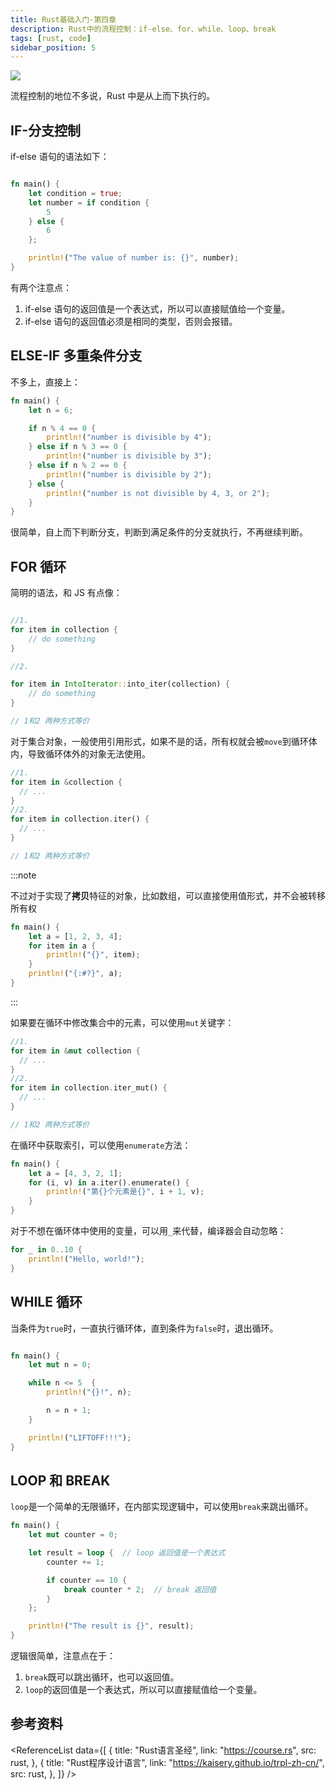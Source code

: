 ```yaml
---
title: Rust基础入门-第四章
description: Rust中的流程控制：if-else、for、while、loop、break
tags: [rust, code]
sidebar_position: 5
---
```



<img
  className="Badges"
  src="https://img.shields.io/badge/Author-WenjieWei-ff69b4?style=for-the-badge&logo=appveyor"
/>

流程控制的地位不多说，Rust 中是从上而下执行的。

## IF-分支控制

if-else 语句的语法如下：

```rust

fn main() {
    let condition = true;
    let number = if condition {
        5
    } else {
        6
    };

    println!("The value of number is: {}", number);
}

```

有两个注意点：

1. if-else 语句的返回值是一个表达式，所以可以直接赋值给一个变量。
2. if-else 语句的返回值必须是相同的类型，否则会报错。

## ELSE-IF 多重条件分支

不多上，直接上：

```rust
fn main() {
    let n = 6;

    if n % 4 == 0 {
        println!("number is divisible by 4");
    } else if n % 3 == 0 {
        println!("number is divisible by 3");
    } else if n % 2 == 0 {
        println!("number is divisible by 2");
    } else {
        println!("number is not divisible by 4, 3, or 2");
    }
}

```

很简单，自上而下判断分支，判断到满足条件的分支就执行，不再继续判断。

## FOR 循环

简明的语法，和 JS 有点像：

```rust

//1.
for item in collection {
    // do something
}

//2.

for item in IntoIterator::into_iter(collection) {
    // do something
}

// 1和2 两种方式等价
```

对于集合对象，一般使用引用形式，如果不是的话，所有权就会被`move`到循环体内，导致循环体外的对象无法使用。

```rust
//1.
for item in &collection {
  // ...
}
//2.
for item in collection.iter() {
  // ...
}

// 1和2 两种方式等价
```

:::note

不过对于实现了**拷贝**特征的对象，比如数组，可以直接使用值形式，并不会被转移所有权

```rust
fn main() {
    let a = [1, 2, 3, 4];
    for item in a {
        println!("{}", item);
    }
    println!("{:#?}", a);
}
```

:::

如果要在循环中修改集合中的元素，可以使用`mut`关键字：

```rust
//1.
for item in &mut collection {
  // ...
}
//2.
for item in collection.iter_mut() {
  // ...
}

// 1和2 两种方式等价
```

在循环中获取索引，可以使用`enumerate`方法：

```rust
fn main() {
    let a = [4, 3, 2, 1];
    for (i, v) in a.iter().enumerate() {
        println!("第{}个元素是{}", i + 1, v);
    }
}
```

对于不想在循环体中使用的变量，可以用`_`来代替，编译器会自动忽略：

```rust
for _ in 0..10 {
    println!("Hello, world!");
}
```

## WHILE 循环

当条件为`true`时，一直执行循环体，直到条件为`false`时，退出循环。

```rust

fn main() {
    let mut n = 0;

    while n <= 5  {
        println!("{}!", n);

        n = n + 1;
    }

    println!("LIFTOFF!!!");
}

```

## LOOP 和 BREAK

`loop`是一个简单的无限循环，在内部实现逻辑中，可以使用`break`来跳出循环。

```rust
fn main() {
    let mut counter = 0;

    let result = loop {  // loop 返回值是一个表达式
        counter += 1;

        if counter == 10 {
            break counter * 2;  // break 返回值
        }
    };

    println!("The result is {}", result);
}
```

逻辑很简单，注意点在于：

1. `break`既可以跳出循环，也可以返回值。
2. `loop`的返回值是一个表达式，所以可以直接赋值给一个变量。

## 参考资料

<ReferenceList
  data={[
    {
      title: "Rust语言圣经",
      link: "https://course.rs",
      src: rust,
    },
    {
      title: "Rust程序设计语言",
      link: "https://kaisery.github.io/trpl-zh-cn/",
      src: rust,
    },
  ]}
/>
